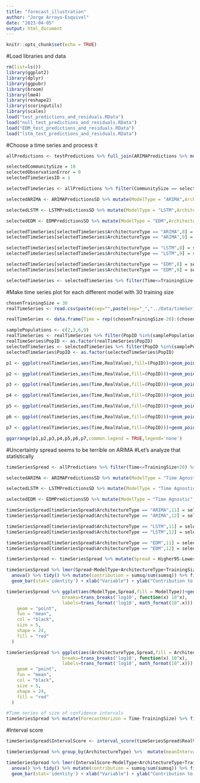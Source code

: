 ```yaml
---
title: "forecast_illustration"
author: "Jorge Arroyo-Esquivel"
date: "2023-04-05"
output: html_document
---
```


```r
knitr::opts_chunk$set(echo = TRUE)
```

#Load libraries and data
```r
rm(list=ls())
library(ggplot2)
library(dplyr)
library(ggpubr)
library(broom)
library(lme4)
library(reshape2)
library(scoringutils)
library(scales)
load("test_predictions_and_residuals.RData")
load("null_test_predictions_and_residuals.RData")
load("EDM_test_predictions_and_residuals.RData")
load("lstm_test_predictions_and_residuals.RData")
```

#Choose a time series and process it
```r
allPredictions <- testPredictions %>% full_join(ARIMAPredictions %>% mutate(ModelType = "Time Agnostic",ArchitectureType = "ARIMA",RepNumber = 1)) %>% full_join(LSTMPredictions %>% mutate(ModelType = "Time Agnostic",ArchitectureType = "LSTM",RepNumber = 1)) %>% full_join(EDMPredictions %>% mutate(ModelType = "Time Agnostic",ArchitectureType = "EDM",RepNumber = 1))

selectedCommunitySize = 10
selectedObservationError = 0
selectedTimeSeriesID = 1

selectedTimeSeries <- allPredictions %>% filter(CommunitySize == selectedCommunitySize, ObservationError == selectedObservationError,TimeSeriesID == selectedTimeSeriesID) %>% group_by(ModelType,ArchitectureType,TrainingSize,Time,PopID) %>% summarise(RealValue = RealValue,MeanPrediction = mean(LogDensity),SEPrediction = sd(LogDensity)/sqrt(n())) %>% mutate(Lower95 = MeanPrediction - 1.96*SEPrediction, Higher95 = MeanPrediction + 1.96*SEPrediction) %>% select(-SEPrediction) %>% arrange(TrainingSize,PopID,Time)

selectedARIMA <- ARIMAPredictionsSD %>% mutate(ModelType = "ARIMA",ArchitectureType = "ARIMA") %>%  group_by(ModelType,ArchitectureType,TrainingSize,Time,PopID) %>% filter(CommunitySize == selectedCommunitySize, ObservationError == selectedObservationError,TimeSeriesID == selectedTimeSeriesID) %>% select(-CommunitySize,-ObservationError,-TimeSeriesID) %>% arrange(TrainingSize,PopID,Time)

selectedLSTM <- LSTMPredictionsSD %>% mutate(ModelType = "LSTM",ArchitectureType = "LSTM") %>%  group_by(ModelType,ArchitectureType,TrainingSize,Time,PopID) %>% filter(CommunitySize == selectedCommunitySize, ObservationError == selectedObservationError,TimeSeriesID == selectedTimeSeriesID) %>% select(-CommunitySize,-ObservationError,-TimeSeriesID) %>% arrange(TrainingSize,PopID,Time)

selectedEDM <- EDMPredictionsSD %>% mutate(ModelType = "EDM",ArchitectureType = "EDM") %>%  group_by(ModelType,ArchitectureType,TrainingSize,Time,PopID) %>% filter(CommunitySize == selectedCommunitySize, ObservationError == selectedObservationError,TimeSeriesID == selectedTimeSeriesID) %>% select(-CommunitySize,-ObservationError,-TimeSeriesID) %>% arrange(TrainingSize,PopID,Time)

selectedTimeSeries[selectedTimeSeries$ArchitectureType == "ARIMA",8] = selectedARIMA$Lower95
selectedTimeSeries[selectedTimeSeries$ArchitectureType == "ARIMA",9] = selectedARIMA$Higher95

selectedTimeSeries[selectedTimeSeries$ArchitectureType == "LSTM",8] = selectedLSTM$Lower95
selectedTimeSeries[selectedTimeSeries$ArchitectureType == "LSTM",9] = selectedLSTM$Higher95

selectedTimeSeries[selectedTimeSeries$ArchitectureType == "EDM",8] = selectedEDM$Lower95
selectedTimeSeries[selectedTimeSeries$ArchitectureType == "EDM",9] = selectedEDM$Higher95

selectedTimeSeries <- selectedTimeSeries %>% filter(Time<=TrainingSize+20,Time!=TrainingSize)
```

#Make time series plot for each different model with 30 training size
```r
chosenTrainingSize = 30
realTimeSeries <- read.csv(paste(sep="",paste(sep="_","../Data/timeSeries_communitySize",selectedCommunitySize,"observationError","0.0","rep",selectedTimeSeriesID),".csv"),sep='\t',header=FALSE)[,(chosenTrainingSize-20):(chosenTrainingSize+20)]

realTimeSeries <- data.frame(Time = rep((chosenTrainingSize-20):(chosenTrainingSize+20),selectedCommunitySize),PopID = rep(1:selectedCommunitySize,each = 41),RealValue = as.vector(t(realTimeSeries)))

samplePopulations <- c(2,3,6,9)
realTimeSeries <- realTimeSeries %>% filter(PopID %in%(samplePopulations)) %>% mutate(RealValue = RealValue)
realTimeSeries$PopID <- as.factor(realTimeSeries$PopID)
selectedTimeSeries <- selectedTimeSeries %>% filter(PopID %in%(samplePopulations)) %>%  mutate(Higher95 = Higher95, Lower95 = Lower95,MeanPrediction = MeanPrediction)
selectedTimeSeries$PopID <- as.factor(selectedTimeSeries$PopID)
```

```r
p1 <- ggplot(realTimeSeries,aes(Time,RealValue),fill=(PopID))+geom_point(aes(colour=(PopID)))+ geom_line(data=selectedTimeSeries %>% filter(ModelType == "ARIMA",TrainingSize == chosenTrainingSize),aes(Time,MeanPrediction,color=(PopID))) + geom_ribbon(data = selectedTimeSeries %>% filter(ModelType == "ARIMA",TrainingSize == chosenTrainingSize)%>% mutate(Lower95 = max(-10,Lower95),Higher95 = min(10,Higher95)),aes(ymin = Lower95, ymax = Higher95,fill = (PopID)),alpha = 0.2) + ggtitle("ARIMA") + ylab("Population Log Density") +theme_bw()+ theme(text = element_text(size=14))+ ylim(-10,10)

p2 <- ggplot(realTimeSeries,aes(Time,RealValue,fill=(PopID)))+geom_point(aes(colour=(PopID)))+ geom_line(data=selectedTimeSeries %>% filter(ModelType == "LSTM",ArchitectureType == "LSTM",TrainingSize == chosenTrainingSize),aes(Time,MeanPrediction,color=(PopID))) + geom_ribbon(data = selectedTimeSeries %>% filter(ModelType == "LSTM",ArchitectureType == "LSTM",TrainingSize == chosenTrainingSize)%>% mutate(Lower95 = max(-10,Lower95),Higher95 = min(10,Higher95)),aes(ymin = Lower95, ymax = Higher95,group = (PopID)),alpha = 0.2) + ggtitle("LSTM") + ylab("Population Log Density")+ theme_bw()+theme(text = element_text(size=14))+ ylim(-10,10)

p3 <- ggplot(realTimeSeries,aes(Time,RealValue,fill=(PopID)))+geom_point(aes(colour=(PopID)))+ geom_line(data=selectedTimeSeries %>% filter(ModelType == "EDM",ArchitectureType == "EDM",TrainingSize == chosenTrainingSize),aes(Time,MeanPrediction,color=(PopID))) + geom_ribbon(data = selectedTimeSeries %>% filter(ModelType == "EDM",ArchitectureType == "EDM",TrainingSize == chosenTrainingSize)%>% mutate(Lower95 = max(-10,Lower95),Higher95 = min(10,Higher95)),aes(ymin = Lower95, ymax = Higher95,group = (PopID)),alpha = 0.2) + ggtitle("EDM") + ylab("Population Log Density")+ theme_bw()+theme(text = element_text(size=14))+ ylim(-10,10)

p4 <- ggplot(realTimeSeries,aes(Time,RealValue,fill=(PopID)))+geom_point(aes(colour=(PopID)))+ geom_line(data=selectedTimeSeries %>% filter(ModelType == "Time Aware",ArchitectureType == "NODE",TrainingSize == chosenTrainingSize),aes(Time,MeanPrediction,color=(PopID))) + geom_ribbon(data = selectedTimeSeries %>% filter(ModelType == "Time Aware",ArchitectureType == "NODE",TrainingSize == chosenTrainingSize)%>% mutate(Lower95 = max(-10,Lower95),Higher95 = min(10,Higher95)),aes(ymin = Lower95, ymax = Higher95,group = (PopID)),alpha = 0.2) + ggtitle("Time Aware NODE") + ylab("Population Log Density")+ theme_bw()+theme(text = element_text(size=14))+ ylim(-10,10)

p5 <- ggplot(realTimeSeries,aes(Time,RealValue,fill=(PopID)))+geom_point(aes(colour=(PopID)))+ geom_line(data=selectedTimeSeries %>% filter(ModelType == "Time Agnostic",ArchitectureType == "NODE",TrainingSize == chosenTrainingSize),aes(Time,MeanPrediction,color=(PopID))) + geom_ribbon(data = selectedTimeSeries %>% filter(ModelType == "Time Agnostic",ArchitectureType == "NODE",TrainingSize == chosenTrainingSize)%>% mutate(Lower95 = max(-10,Lower95),Higher95 = min(10,Higher95)),aes(ymin = Lower95, ymax = Higher95,group = (PopID)),alpha = 0.2) + ggtitle("Time Agnostic NODE") + ylab("Population Log Density")+ theme_bw()+theme(text = element_text(size=14))+ ylim(-10,10)

p6 <- ggplot(realTimeSeries,aes(Time,RealValue,fill=(PopID)))+geom_point(aes(colour=(PopID)))+ geom_line(data=selectedTimeSeries %>% filter(ModelType == "Time Aware",ArchitectureType == "UDE",TrainingSize == chosenTrainingSize),aes(Time,MeanPrediction,color=(PopID))) + geom_ribbon(data = selectedTimeSeries %>% filter(ModelType == "Time Aware",ArchitectureType == "UDE",TrainingSize == chosenTrainingSize)%>% mutate(Lower95 = max(-10,Lower95),Higher95 = min(10,Higher95)),aes(ymin = Lower95, ymax = Higher95,group = (PopID)),alpha = 0.2) + ggtitle("Time Aware UDE") + ylab("Population Log Density")+theme_bw()+ theme(text = element_text(size=14))+ ylim(-10,10)

p7 <- ggplot(realTimeSeries,aes(Time,RealValue,fill=(PopID)))+geom_point(aes(colour=(PopID)))+ geom_line(data=selectedTimeSeries %>% filter(ModelType == "Time Agnostic",ArchitectureType == "UDE",TrainingSize == chosenTrainingSize),aes(Time,MeanPrediction,color=(PopID))) + geom_ribbon(data = selectedTimeSeries %>% filter(ModelType == "Time Agnostic",ArchitectureType == "UDE",TrainingSize == chosenTrainingSize) %>% mutate(Lower95 = max(-10,Lower95),Higher95 = min(10,Higher95)),aes(ymin = Lower95, ymax = Higher95,group = (PopID)),alpha = 0.2) + ggtitle("Time Agnostic UDE") + theme_bw() + ylab("Population Log Density")+ theme(text = element_text(size=14)) + ylim(-10,10)

ggarrange(p1,p2,p3,p4,p5,p6,p7,common.legend = TRUE,legend='none')
```   

#Uncertainty spread seems to be terrible on ARIMA
#Let's analyze that statistically
```r
timeSeriesSpread <- allPredictions %>% filter(Time<=TrainingSize+20) %>% group_by(CommunitySize,ObservationError,ModelType,ArchitectureType,TrainingSize,Time,TimeSeriesID,PopID) %>% summarise(RealValue = RealValue,MeanPrediction = mean(LogDensity),SEPrediction = sd(LogDensity)/sqrt(n())) %>% mutate(Lower95 = MeanPrediction - 1.96*SEPrediction, Higher95 = MeanPrediction + 1.96*SEPrediction) %>% select(-SEPrediction) %>% arrange(TrainingSize,PopID,Time)

selectedARIMA <- ARIMAPredictionsSD %>% mutate(ModelType = "Time Agnostic",ArchitectureType = "ARIMA") %>% filter(Time<=TrainingSize+20) %>%  group_by(CommunitySize,ObservationError,ModelType,ArchitectureType,TrainingSize,Time,PopID,TimeSeriesID) %>% select(-CommunitySize,-ObservationError) %>% arrange(TrainingSize,PopID,Time)

selectedLSTM <- LSTMPredictionsSD %>% mutate(ModelType = "Time Agnostic",ArchitectureType = "LSTM") %>% filter(Time<=TrainingSize+20) %>%  group_by(CommunitySize,ObservationError,ModelType,ArchitectureType,TrainingSize,Time,PopID,TimeSeriesID) %>% select(-CommunitySize,-ObservationError) %>% arrange(TrainingSize,PopID,Time)

selectedEDM <- EDMPredictionsSD %>% mutate(ModelType = "Time Agnostic",ArchitectureType = "EDM") %>% filter(Time<=TrainingSize+20) %>%  group_by(CommunitySize,ObservationError,ModelType,ArchitectureType,TrainingSize,Time,PopID,TimeSeriesID) %>% select(-CommunitySize,-ObservationError,-TimeSeriesID) %>% arrange(TrainingSize,PopID,Time)

timeSeriesSpread[timeSeriesSpread$ArchitectureType == "ARIMA",11] = selectedARIMA$Lower95
timeSeriesSpread[timeSeriesSpread$ArchitectureType == "ARIMA",12] = selectedARIMA$Higher95

timeSeriesSpread[timeSeriesSpread$ArchitectureType == "LSTM",11] = selectedLSTM$Lower95
timeSeriesSpread[timeSeriesSpread$ArchitectureType == "LSTM",12] = selectedLSTM$Higher95

timeSeriesSpread[timeSeriesSpread$ArchitectureType == "EDM",11] = selectedEDM$Lower95
timeSeriesSpread[timeSeriesSpread$ArchitectureType == "EDM",12] = selectedEDM$Higher95

timeSeriesSpread <- timeSeriesSpread %>% mutate(Spread = Higher95-Lower95) %>% mutate(CV = abs(Spread/MeanPrediction))

timeSeriesSpread %>% lmer(Spread~ModelType+ArchitectureType+TrainingSize+CommunitySize+ObservationError+(1|TimeSeriesID), data = .) %>% 
  anova() %>% tidy() %>% mutate(contribution = sumsq/sum(sumsq)) %>% filter(term != "Residuals") %>% ggplot(aes(reorder(term,contribution),contribution* 100,fill=term)) +
  geom_bar(stat='identity') + xlab("Variable") + ylab("Contribution to variation (%)") + theme_bw() + labs(fill = "Term") + theme(text=element_text(size=20))
```
```r
timeSeriesSpread %>% ggplot(aes(ModelType,Spread,fill = ModelType))+geom_violin() + theme_bw() + xlab("Model Type") + ylab("Size of Confidence Intervals") +    scale_y_continuous(trans='log10',
                     breaks=trans_breaks('log10', function(x) 10^x),
                     labels=trans_format('log10', math_format(10^.x))) + theme(legend.position="none",text=element_text(size=24))+stat_summary(
    geom = "point",
    fun = "mean",
    col = "black",
    size = 5,
    shape = 24,
    fill = "red"
  )

timeSeriesSpread %>% ggplot(aes(ArchitectureType,Spread,fill = ArchitectureType))+geom_violin() + theme_bw() + xlab("Architecture Type") + ylab("Size of Confidence Intervals") +    scale_y_continuous(trans='log10',
                     breaks=trans_breaks('log10', function(x) 10^x),
                     labels=trans_format('log10', math_format(10^.x))) + theme(legend.position="none",text=element_text(size=24))+stat_summary(
    geom = "point",
    fun = "mean",
    col = "black",
    size = 5,
    shape = 24,
    fill = "red"
  )
```
```r
#Time series of size of confidence intervals
timeSeriesSpread %>% mutate(ForecastHorizon = Time-TrainingSize) %>% filter(ForecastHorizon>0,TrainingSize<100) %>%  group_by(ArchitectureType,ForecastHorizon) %>% summarise(maxSpread = max(na.omit(Spread)),minSpread = min(na.omit(Spread))) %>% melt(id=c("ArchitectureType","ForecastHorizon")) %>%  ggplot(aes(ForecastHorizon,value,color=ArchitectureType,linetype=variable)) + geom_line(size=2)+scale_y_continuous(trans='log10',breaks=trans_breaks('log10', function(x) 10^x),labels=trans_format('log10', math_format(10^.x)))+labs(x="Forecasting Horizon",y="Size of Prediction Interval",color="Architecture Type") + theme_bw() + theme(text = element_text(size=22))+guides(linetype='none')
```
#Interval score
```r
timeSeriesSpread$IntervalScore <- interval_score(timeSeriesSpread$RealValue,timeSeriesSpread$Lower95,timeSeriesSpread$Higher95,90)

timeSeriesSpread %>% group_by(ArchitectureType) %>%  mutate(meanIntervalScore = mean(IntervalScore)) %>% ggplot(aes(as.factor(ArchitectureType),(IntervalScore+1),fill=ArchitectureType)) + geom_boxplot() + theme_bw() + xlab("Architecture Type") + ylab("Interval Score") + theme(text=element_text(size=22),legend.position = 'none')+scale_y_continuous(trans='log10',breaks=trans_breaks('log10', function(x) 10^x),labels=trans_format('log10', math_format(10^.x)))

timeSeriesSpread %>% lmer(IntervalScore~ModelType+ArchitectureType+TrainingSize+CommunitySize+ObservationError+(1|TimeSeriesID), data = .) %>% 
  anova() %>% tidy() %>% mutate(contribution = sumsq/sum(sumsq)) %>% filter(term != "Residuals") %>% ggplot(aes(reorder(term,contribution),contribution* 100,fill=term)) +
  geom_bar(stat='identity') + xlab("Variable") + ylab("Contribution to variation (%)") + theme_bw() + ylim(0,70) + labs(fill = "Term") + theme(text=element_text(size=20))
```

